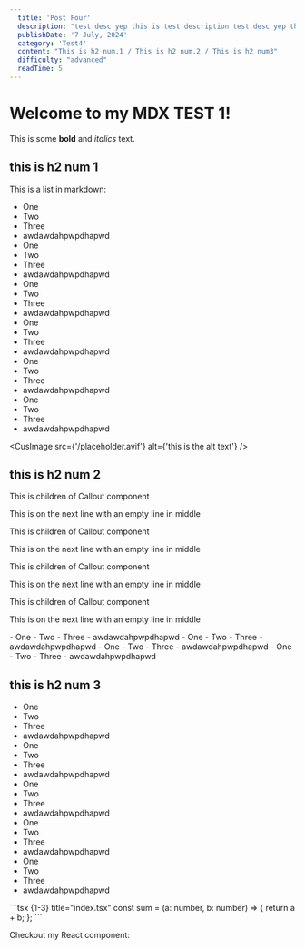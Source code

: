 ```yaml
---
  title: 'Post Four'
  description: "test desc yep this is test description test desc yep this is test description test desc yep this is test description test desc yep this is test description"
  publishDate: '7 July, 2024'
  category: 'Test4'
  content: "This is h2 num.1 / This is h2 num.2 / This is h2 num3"
  difficulty: "advanced"
  readTime: 5
---
```


# Welcome to my MDX TEST 1!

<Heading>This is some **bold** and _italics_ text.</Heading>

<section>

## this is h2 num 1

This is a list in markdown:

- One
- Two
- Three
- awdawdahpwpdhapwd
- One
- Two
- Three
- awdawdahpwpdhapwd
- One
- Two
- Three
- awdawdahpwpdhapwd
- One
- Two
- Three
- awdawdahpwpdhapwd
- One
- Two
- Three
- awdawdahpwpdhapwd
- One
- Two
- Three
- awdawdahpwpdhapwd

<CusImage
  src={'/placeholder.avif'}
  alt={'this is the alt text'}
/>

</section>

<section>

## this is h2 num 2

<Callout type="INFO">

This is children of Callout component

This is on the next line with an empty line in middle

</Callout>

<Callout type="DANGER">

This is children of Callout component

This is on the next line with an empty line in middle

</Callout>

<Callout type="SUCCES">

This is children of Callout component

This is on the next line with an empty line in middle

</Callout>

<Callout type="WARNING">

This is children of Callout component

This is on the next line with an empty line in middle

</Callout>
- One
- Two
- Three
- awdawdahpwpdhapwd
- One
- Two
- Three
- awdawdahpwpdhapwd
- One
- Two
- Three
- awdawdahpwpdhapwd
- One
- Two
- Three
- awdawdahpwpdhapwd

</section>

  <section>
  
  ## this is h2 num 3

- One
- Two
- Three
- awdawdahpwpdhapwd
- One
- Two
- Three
- awdawdahpwpdhapwd
- One
- Two
- Three
- awdawdahpwpdhapwd
- One
- Two
- Three
- awdawdahpwpdhapwd
- One
- Two
- Three
- awdawdahpwpdhapwd

<CodeBlock>
```tsx {1-3} title="index.tsx"
const sum = (a: number, b: number) => {
  return a + b;
};
```
</CodeBlock>

Checkout my React component:

</section>
